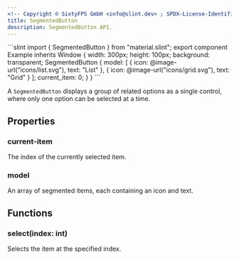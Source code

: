 ```yaml
---
<!-- Copyright © SixtyFPS GmbH <info@slint.dev> ; SPDX-License-Identifier: MIT -->
title: SegmentedButton
description: SegmentedButton API.
---
```



<CodeSnippetMD imagePath="" imageWidth="0" imageHeight="0" imageAlt="">
```slint
import { SegmentedButton } from "material.slint";
export component Example inherits Window {
    width: 300px;
    height: 100px;
    background: transparent;
    SegmentedButton {
        model: [
            { icon: @image-url("icons/list.svg"), text: "List" },
            { icon: @image-url("icons/grid.svg"), text: "Grid" }
        ];
        current_item: 0;
    }
}
```
</CodeSnippetMD>

A `SegmentedButton` displays a group of related options as a single control, where only one option can be selected at a time.

## Properties

### current-item
<SlintProperty propName="current-item" typeName="int" propertyVisibility="in-out">
The index of the currently selected item.
</SlintProperty>

### model
<SlintProperty propName="model" typeName="[struct]" structName="SegmentedItem">
An array of segmented items, each containing an icon and text.
</SlintProperty>

## Functions

### select(index: int)
Selects the item at the specified index.
